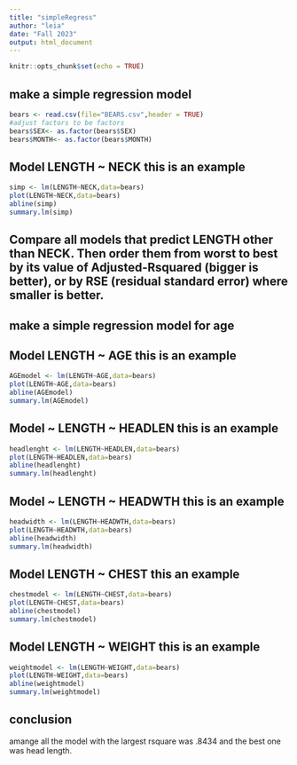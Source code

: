 ```yaml
---
title: "simpleRegress"
author: "leia"
date: "Fall 2023"
output: html_document
---
```


```r
knitr::opts_chunk$set(echo = TRUE)
```

## make a simple regression model

```r
bears <- read.csv(file="BEARS.csv",header = TRUE)
#adjust factors to be factors
bears$SEX<- as.factor(bears$SEX)
bears$MONTH<- as.factor(bears$MONTH)
```

## Model LENGTH ~ NECK  this is an example  

```r
simp <- lm(LENGTH~NECK,data=bears)
plot(LENGTH~NECK,data=bears)
abline(simp)
summary.lm(simp)
```


## Compare all models that predict LENGTH other than NECK. Then order them from worst to best by its value of Adjusted-Rsquared (bigger is better), or by RSE (residual standard error) where smaller is better. 


## make a simple regression model for age 
 
## Model LENGTH ~ AGE this is an example 

```r
AGEmodel <- lm(LENGTH~AGE,data=bears)
plot(LENGTH~AGE,data=bears)
abline(AGEmodel)
summary.lm(AGEmodel)
```

## Model ~ LENGTH ~ HEADLEN this is an example 

```r
headlenght <- lm(LENGTH~HEADLEN,data=bears)
plot(LENGTH~HEADLEN,data=bears)
abline(headlenght)
summary.lm(headlenght)
```
 
 
## Model ~ LENGTH ~ HEADWTH this is an example  

```r
headwidth <- lm(LENGTH~HEADWTH,data=bears)
plot(LENGTH~HEADWTH,data=bears)
abline(headwidth) 
summary.lm(headwidth)
```

## Model LENGTH ~ CHEST this an example 

```r
chestmodel <- lm(LENGTH~CHEST,data=bears) 
plot(LENGTH~CHEST,data=bears) 
abline(chestmodel) 
summary.lm(chestmodel)
```
 
 
## Model LENGTH ~ WEIGHT this is an example 
 
```r
weightmodel <- lm(LENGTH~WEIGHT,data=bears) 
plot(LENGTH~WEIGHT,data=bears) 
abline(weightmodel) 
summary.lm(weightmodel)
```


## conclusion

amange all the model with the largest rsquare was .8434 and the best one was head length. 
